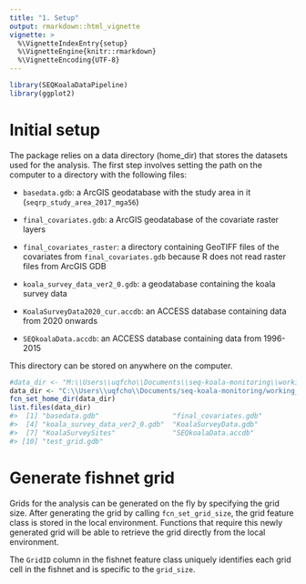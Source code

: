 ```yaml
---
title: "1. Setup"
output: rmarkdown::html_vignette
vignette: >
  %\VignetteIndexEntry{setup}
  %\VignetteEngine{knitr::rmarkdown}
  %\VignetteEncoding{UTF-8}
---
```





```r
library(SEQKoalaDataPipeline)
library(ggplot2)
```


# Initial setup

The package relies on a data directory (home_dir) that stores the
datasets used for the analysis. The first step involves setting the path
on the computer to a directory with the following files:

-   `basedata.gdb`: a ArcGIS geodatabase with the study area in it
    (`seqrp_study_area_2017_mga56`)

-   `final_covariates.gdb`: a ArcGIS geodatabase of the covariate raster
    layers

-   `final_covariates_raster`: a directory containing GeoTIFF files of
    the covariates from `final_covariates.gdb` because R does not read
    raster files from ArcGIS GDB

-   `koala_survey_data_ver2_0.gdb`: a geodatabase containing the koala
    survey data

-   `KoalaSurveyData2020_cur.accdb`: an ACCESS database containing data
    from 2020 onwards

-   `SEQkoalaData.accdb`: an ACCESS database containing data from
    1996-2015

This directory can be stored on anywhere on the computer.


```r
#data_dir <- "M:\\Users\\uqfcho\\Documents\\seq-koala-monitoring\\working_data"
data_dir <- "C:\\Users\\uqfcho\\Documents/seq-koala-monitoring/working_data"
fcn_set_home_dir(data_dir)
list.files(data_dir)
#>  [1] "basedata.gdb"                  "final_covariates.gdb"          "final_covariates_raster"      
#>  [4] "koala_survey_data_ver2_0.gdb"  "KoalaSurveyData.gdb"           "KoalaSurveyData2020_cur.accdb"
#>  [7] "KoalaSurveySites"              "SEQkoalaData.accdb"            "SEQkoalaData_info.pdf"        
#> [10] "test_grid.gdb"
```

# Generate fishnet grid

Grids for the analysis can be generated on the fly by specifying the
grid size. After generating the grid by calling `fcn_set_grid_size`, the
grid feature class is stored in the local environment. Functions that
require this newly generated grid will be able to retrieve the grid
directly from the local environment.

The `GridID` column in the fishnet feature class uniquely identifies
each grid cell in the fishnet and is specific to the `grid_size`.
